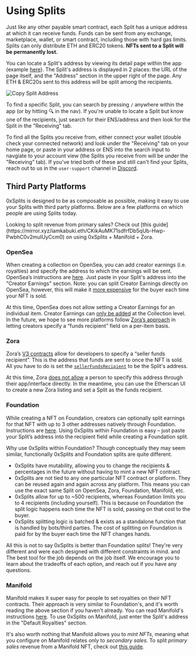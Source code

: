 
# Using Splits

Just like any other payable smart contract, each Split has a unique address at
which it can receive funds. Funds can be sent from any exchange, marketplace,
wallet, or smart contract, including those with hard gas limits. Splits can only
distribute ETH and ERC20 tokens. **NFTs sent to a Split will be permanently
lost.**

You can locate a Split's address by viewing its detail page within the app
(example
[here](https://app.0xsplits.xyz/accounts/0xF8843981e7846945960f53243cA2Fd42a579f719/)).
The Split's address is displayed in 2 places: the URL of the page itself, and
the "Address" section in the upper right of the page. Any ETH & ERC20s sent to
this address will be split among the recipients.

![Copy Split Address](/copy-address.png)

To find a specific Split, you can search by pressing `/` anywhere within the app
(or by hitting 🔍 in the nav). If you're unable to locate a Split but know one
of the recipients, just search for their ENS/address and then look for the Split
in the "Receiving" tab.

To find all the Splits you receive from, either connect your wallet (double
check your connected network) and look under the "Receiving" tab on your home
page, or paste in your address or ENS into the search input to navgiate to your
account view (the Splits you receive from will be under the "Receiving" tab). If
you've tried both of these and still can't find your Splits, reach out to us in
the `user-support` channel in [Discord](https://chat.0xsplits.xyz/).

## Third Party Platforms

0xSplits is designed to be as composable as possible, making it easy to use your
Splits with third party platforms. Below are a few platforms on which people are
using Splits today.

<Callout>
  Looking to split revenue from primary sales? Check out [this
  guide](https://mirror.xyz/iamkabuki.eth/CKikAuMK71sdfrfDb5qUb-Hwp-PwbhC0v2muIUyCcm0)
  on using 0xSplits + Manifold + Zora.
</Callout>

### OpenSea

When creating a collection on OpenSea, you can add creator earnings (i.e.
royalties) and specify the address to which the earnings will be sent. OpenSea’s
instructions are
[here](https://support.opensea.io/hc/en-us/articles/1500009575482-How-do-creator-earnings-work-on-OpenSea-).
Just paste in your Split's address into the "Creator Earnings" section. Note:
you can split Creator Earnings directly on OpenSea, however, this will make it
[more expensive](https://support.opensea.io/hc/en-us/articles/1500011590241-What-are-service-and-creator-fees-#:~:text=Splitting%20creator%20fees)
for the buyer each time your NFT is sold.

At this time, OpenSea does not allow setting a Creator Earnings for an
individual item. Creator Earnings can
[only be added](https://support.opensea.io/hc/en-us/articles/1500011590241-What-are-service-and-creator-fees-#:~:text=at%20any%20time.-,Creator%20fees,-Creators%20can%20set)
at the Collection level. In the future, we hope to see more platforms follow
[Zora’s approach](https://zine.zora.co/zora-v3) in letting creators specify a
“funds recipient” field on a per-item basis.

### Zora

Zora’s [V3 contracts](https://zine.zora.co/zora-v3) allow for developers to
specify a “seller funds recipient”. This is the address that funds are sent to
once the NFT is sold. All you have to do is set the
[`sellerFundsRecipient`](https://docs.zora.co/docs/smart-contracts/modules/Asks/zora-v3-asks-v1.1#ask-structure)
to be the Split's address.

At this time, Zora
[does not allow](https://support.zora.co/en/articles/5577498-revenue-splits) a
person to specify this address through their app/interface directly. In the
meantime, you can use the Etherscan UI to create a new Zora listing and set a
Split as the funds recipient.

### Foundation

While creating a NFT on Foundation, creators can optionally split earnings for
that NFT with up to 3 other addresses natively through Foundation. Instructions
are
[here](https://help.foundation.app/hc/en-us/articles/4513530159131-Splitting-Earnings-on-an-NFT).
Using 0xSplits within Foundation is easy – just paste your Split’s address into
the recipient field while creating a Foundation split.

Why use 0xSplits within Foundation? Though conceptually they may seem similar,
functionally 0xSplits and Foundation splits are quite different.

- 0xSplits have mutability, allowing you to change the recipients & percentages
  in the future without having to mint a new NFT contract.
- 0xSplits are not tied to any one particular NFT contract or platform. They can
  be reused again and again across any platform. This means you can use the
  exact same Split on OpenSea, Zora, Foundation, Manifold, etc.
- 0xSplits allow for up to ~500 recipients, whereas Foundation limits you to 4
  recipients (including yourself). This is because on Foundation the split logic
  happens each time the NFT is sold, passing on that cost to the buyer.
- 0xSplits splitting logic is batched & exists as a standalone function that is
  handled by bots/third parties. The cost of splitting on Foundation is paid for
  by the buyer each time the NFT changes hands.

All this is not to say 0xSplits is better than Foundation splits! They're very
different and were each designed with different constraints in mind. and The
best tool for the job depends on the job itself. We encourage you to learn about
the tradeoffs of each option, and reach out if you have any questions.

### Manifold

Manifold makes it super easy for people to set royalties on their NFT contracts.
Their approach is very similar to Foundation's, and it's worth reading the above
section if you haven't already. You can read Manifold's instructions
[here](https://docs.manifold.xyz/v/manifold-studio/deploying-contracts/royalties).
To use 0xSplits on Manifold, just enter the Split's address in the "Default
Royalties" section.

It's also worth nothing that Manifold allows you to _mint NFTs_, meaning what
you configure on Manifold relates only to _secondary sales_. To split _primary
sales_ revenue from a Manifold NFT, check out
[this guide](https://mirror.xyz/iamkabuki.eth/CKikAuMK71sdfrfDb5qUb-Hwp-PwbhC0v2muIUyCcm0).
